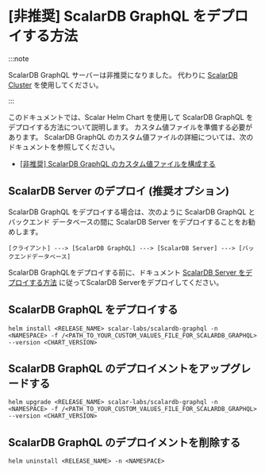 # [非推奨] ScalarDB GraphQL をデプロイする方法

:::note

ScalarDB GraphQL サーバーは非推奨になりました。 代わりに [ScalarDB Cluster](how-to-deploy-scalardb-cluster.mdx) を使用してください。

:::

このドキュメントでは、Scalar Helm Chart を使用して ScalarDB GraphQL をデプロイする方法について説明します。 カスタム値ファイルを準備する必要があります。 ScalarDB GraphQL のカスタム値ファイルの詳細については、次のドキュメントを参照してください。

* [[非推奨] ScalarDB GraphQL のカスタム値ファイルを構成する](configure-custom-values-scalardb-graphql.mdx)

## ScalarDB Server のデプロイ (推奨オプション)

ScalarDB GraphQL をデプロイする場合は、次のように ScalarDB GraphQL とバックエンド データベースの間に ScalarDB Server をデプロイすることをお勧めします。

```
[クライアント] ---> [ScalarDB GraphQL] ---> [ScalarDB Server] ---> [バックエンドデータベース]
```

ScalarDB GraphQLをデプロイする前に、ドキュメント [ScalarDB Server をデプロイする方法](how-to-deploy-scalardb.mdx) に従ってScalarDB Serverをデプロイしてください。

## ScalarDB GraphQL をデプロイする

```console
helm install <RELEASE_NAME> scalar-labs/scalardb-graphql -n <NAMESPACE> -f /<PATH_TO_YOUR_CUSTOM_VALUES_FILE_FOR_SCALARDB_GRAPHQL> --version <CHART_VERSION>
```

## ScalarDB GraphQL のデプロイメントをアップグレードする

```console
helm upgrade <RELEASE_NAME> scalar-labs/scalardb-graphql -n <NAMESPACE> -f /<PATH_TO_YOUR_CUSTOM_VALUES_FILE_FOR_SCALARDB_GRAPHQL> --version <CHART_VERSION>
```

## ScalarDB GraphQL のデプロイメントを削除する

```console
helm uninstall <RELEASE_NAME> -n <NAMESPACE>
```
